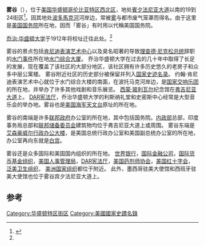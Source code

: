 {{Infobox nrhp
| name = 雾谷
| nrhp_type = hd
| image = Washington DC Foggy Bottom Neighborhood from the Key Bridge.jpg
| caption = 
| location = [[华盛顿哥伦比亚特区|华盛顿哥伦比亚特区]]
| nearest_city = 
| lat_degrees = 
| lat_minutes = 
| lat_seconds = 
| lat_direction = 
| long_degrees = 
| long_minutes = 
| long_seconds = 
| long_direction = 
| area = 
| built = 
| architect = 
| architecture = 
| added = 1987年10月14日
| visitation_num = 
| visitation_year = 
| refnum =87001269 
| mpsub = 
| governing_body = 
}}

'''雾谷'''（{{lang-en|'''Foggy Bottom'''}}），位于[[美国|美国]][[华盛顿哥伦比亚特区|华盛顿哥伦比亚特区]][[西北区_(华盛顿特区)|西北区]]，地处[[宾夕法尼亚大道|賓夕法尼亚大道]]以南的19到24街区<ref name="gw">{{cite web|url=http://usa.edutime.net/University/TheGeorgeWashingtonUniversity/TheGeorgeWashingtonUniversityInfo.aspx|title=乔治华盛顿大学|publisher=教育时空网|accessdate=201003114}}</ref>。因其地处[[波托马克河|波多馬克河]]河岸边，常被[[雾|雾]]与都市废气笼罩而得名。由于这里是[[美国国务院|美国国务院]]所在地，因而「雾谷」有时用以代稱美国国务院。

[[喬治·華盛頓大學|乔治·华盛顿大学]]于1912年将校址迁往此处。<ref name="gw" />

雾谷的景点包括[[约翰·肯尼迪表演艺术中心|肯尼迪表演艺术中心]]以及臭名昭著的导致[[理查德·尼克松|理查德·尼克松总统]]辞职的[[水门事件|水门事件]]所在地[[水门综合大厦|水门综合大厦]]。 乔治华盛顿大学在过去的几十年中取得了长足的发展，现在覆盖了该社区的大部分地区，该社区拥有许多历史悠久的老房子和众多中层公寓楼。 雾谷附近社区的历史部分被保留并列入[[國家史蹟名錄|国家史迹名录]]。 约翰·肯尼迪表演艺术中心就位于水门综合大楼的南面，在波托马克河岸边，是[[國家交響樂團_(美國)|国家交响乐团]]的所在地，并举办了许多其他戏剧和音乐展览。 [[西蒙·玻利瓦尔|西蒙·玻利瓦尔]]纪念馆在[[弗吉尼亚大道|弗吉尼亚大道]]上。 [[DAR憲法廳|DAR宪法厅]]，乔治华盛顿大学的利斯纳礼堂和史密斯中心经常是大型音乐会的举办地。雾谷也是[[美国海军天文台|美国海军天文台]]原址的所在地。

雾谷的南端是许多[[美國聯邦政府|联邦政府]]办公室的所在地，其中包括国务院。[[美国内政部|内政部]]总部，印度事务局总部和[[联邦储备委员会|联邦储备委员会]]建筑物均位于弗吉尼亚大道上或周围。 雾谷东端是[[艾森豪行政辦公大樓|艾森豪威尔行政办公大楼]]，是美国总统行政办公室和美国副总统办公室的所在地，办公室再向东就是[[白宮|白宫]]。

雾谷还是众多国际和美国国内组织的所在地。 [[世界银行|世界银行]]，[[国际金融公司|国际金融公司]]，[[國際貨幣基金組織|国际货币基金组织]]，[[美国人事管理局|美国人事管理局]]，[[DAR憲法廳|DAR宪法厅]]，[[美国药师协会|美国药剂师协会]]，[[美國紅十字會|美国红十字会]]，[[泛美卫生局|泛美卫生组织]]， [[美洲国家组织|美洲国家组织]]都位于附近。 此外，墨西哥驻美大使馆和西班牙驻美大使馆也位于雾谷宾夕法尼亚大道上。

== 参考 ==
{{reflist}}{{华盛顿哥伦比亚特区社区}}

[[Category:华盛顿特区街区|Category:华盛顿特区街区]]
[[Category:美國國家史蹟名錄|Category:美國國家史蹟名錄]]